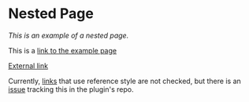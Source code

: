 # Nested Page

_This is an example of a nested page._

This is a [link to the example page](/example/)

[External link](https://www.google.com)

Currently, [links][] that use reference style are not checked, but there is an [issue][] tracking this in the plugin's repo.

[links]: /foo/
[issue]: https://github.com/trevorblades/gatsby-remark-check-links/issues/4
